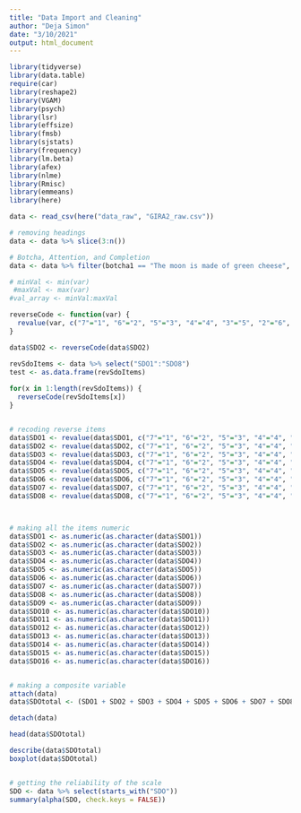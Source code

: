 ```yaml
---
title: "Data Import and Cleaning"
author: "Deja Simon"
date: "3/10/2021"
output: html_document
---
```

```r
library(tidyverse)
library(data.table)
require(car)
library(reshape2)
library(VGAM)
library(psych)
library(lsr)
library(effsize)
library(fmsb)
library(sjstats)
library(frequency)
library(lm.beta)
library(afex)
library(nlme)
library(Rmisc)
library(emmeans)
library(here)
```

```r
data <- read_csv(here("data_raw", "GIRA2_raw.csv"))

# removing headings
data <- data %>% slice(3:n())
```

```r
# Botcha, Attention, and Completion
data <- data %>% filter(botcha1 == "The moon is made of green cheese", botcha2 == "1", attCheck == "3", 'Unique ID' != "")

```

```r
# minVal <- min(var)
 #maxVal <- max(var)
#val_array <- minVal:maxVal

reverseCode <- function(var) {
  revalue(var, c("7"="1", "6"="2", "5"="3", "4"="4", "3"="5", "2"="6", "1"="7"))
}

data$SDO2 <- reverseCode(data$SDO2)

revSdoItems <- data %>% select("SDO1":"SDO8")
test <- as.data.frame(revSdoItems)
  
for(x in 1:length(revSdoItems)) {
  reverseCode(revSdoItems[x]) 
}


# recoding reverse items
data$SDO1 <- revalue(data$SDO1, c("7"="1", "6"="2", "5"="3", "4"="4", "3"="5", "2"="6", "1"="7"))
data$SDO2 <- revalue(data$SDO2, c("7"="1", "6"="2", "5"="3", "4"="4", "3"="5", "2"="6", "1"="7"))
data$SDO3 <- revalue(data$SDO3, c("7"="1", "6"="2", "5"="3", "4"="4", "3"="5", "2"="6", "1"="7"))
data$SDO4 <- revalue(data$SDO4, c("7"="1", "6"="2", "5"="3", "4"="4", "3"="5", "2"="6", "1"="7"))
data$SDO5 <- revalue(data$SDO5, c("7"="1", "6"="2", "5"="3", "4"="4", "3"="5", "2"="6", "1"="7"))
data$SDO6 <- revalue(data$SDO6, c("7"="1", "6"="2", "5"="3", "4"="4", "3"="5", "2"="6", "1"="7"))
data$SDO7 <- revalue(data$SDO7, c("7"="1", "6"="2", "5"="3", "4"="4", "3"="5", "2"="6", "1"="7"))
data$SDO8 <- revalue(data$SDO8, c("7"="1", "6"="2", "5"="3", "4"="4", "3"="5", "2"="6", "1"="7"))



# making all the items numeric
data$SDO1 <- as.numeric(as.character(data$SDO1))
data$SDO2 <- as.numeric(as.character(data$SDO2)) 
data$SDO3 <- as.numeric(as.character(data$SDO3)) 
data$SDO4 <- as.numeric(as.character(data$SDO4)) 
data$SDO5 <- as.numeric(as.character(data$SDO5))
data$SDO6 <- as.numeric(as.character(data$SDO6))
data$SDO7 <- as.numeric(as.character(data$SDO7))
data$SDO8 <- as.numeric(as.character(data$SDO8))
data$SDO9 <- as.numeric(as.character(data$SDO9))
data$SDO10 <- as.numeric(as.character(data$SDO10))
data$SDO11 <- as.numeric(as.character(data$SDO11))
data$SDO12 <- as.numeric(as.character(data$SDO12))
data$SDO13 <- as.numeric(as.character(data$SDO13))
data$SDO14 <- as.numeric(as.character(data$SDO14))
data$SDO15 <- as.numeric(as.character(data$SDO15))
data$SDO16 <- as.numeric(as.character(data$SDO16))


# making a composite variable
attach(data)
data$SDOtotal <- (SDO1 + SDO2 + SDO3 + SDO4 + SDO5 + SDO6 + SDO7 + SDO8 + SDO9 + SDO10 + SDO11 + SDO12 + SDO13 + SDO14 + SDO15 + SDO16)

detach(data)
```

```r
head(data$SDOtotal)

describe(data$SDOtotal)
boxplot(data$SDOtotal)


# getting the reliability of the scale
SDO <- data %>% select(starts_with("SDO"))
summary(alpha(SDO, check.keys = FALSE))
```
